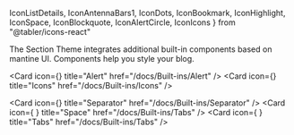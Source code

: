   IconListDetails,
  IconAntennaBars1,
  IconDots,
  IconBookmark,
  IconHighlight,
  IconSpace,
  IconBlockquote,
  IconAlertCircle,
  IconIcons
} from "@tabler/icons-react"

The Section Theme integrates additional built-in components based on mantine UI. Components help you style your blog.


<Cards>
 
 <Card
    icon={<IconAlertCircle />}
    title="Alert"
    href="/docs/Built-ins/Alert"
  />
   <Card
    icon={<IconIcons />}
    title="Icons"
    href="/docs/Built-ins/Icons"
  />
 
 <Card
    icon={<IconDots />}
    title="Separator"
    href="/docs/Built-ins/Separator"
  />
  <Card
      icon={ <IconSpace /> }
       title="Space"
      href="/docs/Built-ins/Tabs"
   />
 <Card
    icon={ <IconListDetails /> }
    title="Tabs"
    href="/docs/Built-ins/Tabs"
  />
</Cards>

